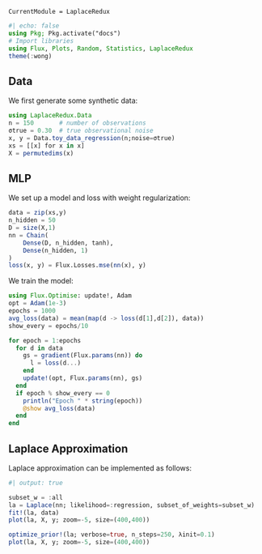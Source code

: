 ```@meta
CurrentModule = LaplaceRedux
```

```julia
#| echo: false
using Pkg; Pkg.activate("docs")
# Import libraries
using Flux, Plots, Random, Statistics, LaplaceRedux
theme(:wong)
```

## Data

We first generate some synthetic data:

```julia
using LaplaceRedux.Data
n = 150       # number of observations
σtrue = 0.30  # true observational noise
x, y = Data.toy_data_regression(n;noise=σtrue)
xs = [[x] for x in x]
X = permutedims(x)
```

## MLP

We set up a model and loss with weight regularization:

```julia
data = zip(xs,y)
n_hidden = 50
D = size(X,1)
nn = Chain(
    Dense(D, n_hidden, tanh),
    Dense(n_hidden, 1)
)  
loss(x, y) = Flux.Losses.mse(nn(x), y)
```

We train the model:

```julia
using Flux.Optimise: update!, Adam
opt = Adam(1e-3)
epochs = 1000
avg_loss(data) = mean(map(d -> loss(d[1],d[2]), data))
show_every = epochs/10

for epoch = 1:epochs
  for d in data
    gs = gradient(Flux.params(nn)) do
      l = loss(d...)
    end
    update!(opt, Flux.params(nn), gs)
  end
  if epoch % show_every == 0
    println("Epoch " * string(epoch))
    @show avg_loss(data)
  end
end
```

## Laplace Approximation

Laplace approximation can be implemented as follows:

```julia
#| output: true

subset_w = :all
la = Laplace(nn; likelihood=:regression, subset_of_weights=subset_w)
fit!(la, data)
plot(la, X, y; zoom=-5, size=(400,400))
```

```julia
optimize_prior!(la; verbose=true, n_steps=250, λinit=0.1)
plot(la, X, y; zoom=-5, size=(400,400))
```





